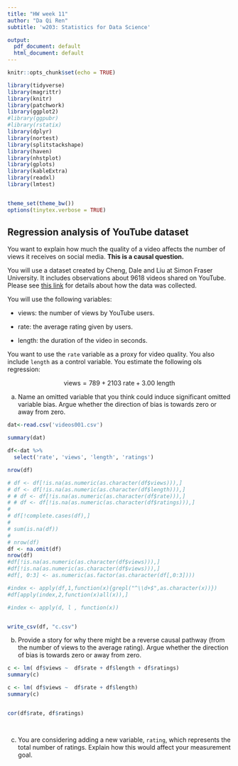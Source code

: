 ```yaml
---
title: "HW week 11"
author: "Da Qi Ren"
subtitle: 'w203: Statistics for Data Science'

output:
  pdf_document: default
  html_document: default
---
```

\newcommand{\E}{\text{E}}
\newcommand{\V}{\text{V}}
\newcommand{\R}{\mathbb{R}}
\newcommand{\Cov}{\mathbb{\text{Cov}}}

```r
knitr::opts_chunk$set(echo = TRUE)
```



```r
library(tidyverse) 
library(magrittr)
library(knitr)
library(patchwork)
library(ggplot2)
#library(ggpubr)
#library(rstatix)
library(dplyr)
library(nortest)
library(splitstackshape)
library(haven)
library(nhstplot)
library(gplots)
library(kableExtra)
library(readxl)
library(lmtest)


theme_set(theme_bw())
options(tinytex.verbose = TRUE)
```





## Regression analysis of YouTube dataset

You want to explain how much the quality of a video affects the number of views it receives on social media.  **This is a causal question.**

You will use a dataset created by Cheng, Dale and Liu at Simon Fraser University.  It includes observations about 9618 videos shared on YouTube.  Please see [this link](http://netsg.cs.sfu.ca/youtubedata/) for details about how the data was collected.

You will use the following variables:

- views: the number of views by YouTube users.

- rate: the average rating given by users.

- length: the duration of the video in seconds.

You want to use the `rate` variable as a proxy for video quality.  You also include `length` as a control variable.  You estimate the following ols regression:

$$\text{views} =   789 +  2103    \text{ rate} +      3.00 \text{ length} $$


a. Name an omitted variable that you think could induce significant omitted variable bias.  Argue whether the direction of bias is towards zero or away from zero.


```r
dat<-read.csv('videos001.csv')

summary(dat)

df<-dat %>% 
  select('rate', 'views', 'length', 'ratings') 

nrow(df)

# df <- df[!is.na(as.numeric(as.character(df$views))),]
# df <- df[!is.na(as.numeric(as.character(df$length))),]
# # df <- df[!is.na(as.numeric(as.character(df$rate))),]
# # df <- df[!is.na(as.numeric(as.character(df$ratings))),]
# 
# df[!complete.cases(df),]
# 
# sum(is.na(df))
# 
# nrow(df)
df <- na.omit(df)
nrow(df)
#df[!is.na(as.numeric(as.character(df$views))),]
#df[!is.na(as.numeric(as.character(df$views))),]
#df[, 0:3] <- as.numeric(as.factor(as.character(df[,0:3])))

#index <- apply(df,1,function(x){grepl("^\\d+$",as.character(x))})
#df[apply(index,2,function(x)all(x)),]

#index <- apply(d, l , function(x))


write_csv(df, "c.csv")


```


b. Provide a story for why there might be a reverse causal pathway (from the number of views to the average rating).  Argue whether the direction of bias is towards zero or away from zero.

```r

c <- lm( df$views ~  df$rate + df$length + df$ratings) 
summary(c)

c <- lm( df$views ~  df$rate + df$length) 
summary(c)


cor(df$rate, df$ratings) 

 

```




c. You are considering adding a new variable, `rating`, which represents the total number of ratings.  Explain how this would affect your measurement goal.
```r

```

